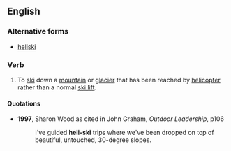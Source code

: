 ==English==

===Alternative forms===

* [[heliski]]

===Verb===
{{en-verb|heli-ski|ing}}

# To [[ski]] down a [[mountain]] or [[glacier]] that has been reached by [[helicopter]] rather than a normal [[ski lift]].

====Quotations====
*'''1997''', Sharon Wood as cited in John Graham, ''Outdoor Leadership'', p106
*:I've guided '''heli-ski''' trips where we've been dropped on top of beautiful, untouched, 30-degree slopes.